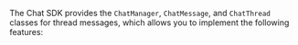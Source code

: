 <PlatformWrapper platform="android">

The Chat SDK provides the `ChatManager`, `ChatMessage`, and `ChatThread` classes for thread messages, which allows you to implement the following features:

</PlatformWrapper>